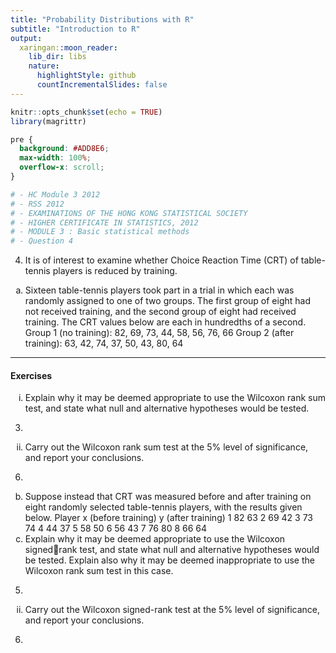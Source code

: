 ```yaml
---
title: "Probability Distributions with R"
subtitle: "Introduction to R"
output:
  xaringan::moon_reader:
    lib_dir: libs
    nature:
      highlightStyle: github
      countIncrementalSlides: false
---
```



```r
knitr::opts_chunk$set(echo = TRUE)
library(magrittr)
```

```css
pre {
  background: #ADD8E6;
  max-width: 100%;
  overflow-x: scroll;
}
```

```r
# - HC Module 3 2012
# - RSS 2012
# - EXAMINATIONS OF THE HONG KONG STATISTICAL SOCIETY
# - HIGHER CERTIFICATE IN STATISTICS, 2012
# - MODULE 3 : Basic statistical methods
# - Question 4
```

4. It is of interest to examine whether Choice Reaction Time (CRT) of table-tennis 
players is reduced by training.
(a) Sixteen table-tennis players took part in a trial in which each was randomly 
assigned to one of two groups. The first group of eight had not received 
training, and the second group of eight had received training. The CRT values 
below are each in hundredths of a second.
Group 1 (no training): 82, 69, 73, 44, 58, 56, 76, 66
Group 2 (after training): 63, 42, 74, 37, 50, 43, 80, 64

---
#### Exercises 

(i) Explain why it may be deemed appropriate to use the Wilcoxon rank 
sum test, and state what null and alternative hypotheses would be 
tested.
(3)
(ii) Carry out the Wilcoxon rank sum test at the 5% level of significance, 
and report your conclusions.
(6)
(b) Suppose instead that CRT was measured before and after training on eight 
randomly selected table-tennis players, with the results given below.
Player x (before training) y (after training)
1 82 63
2 69 42
3 73 74
4 44 37
5 58 50
6 56 43
7 76 80
8 66 64
(i) Explain why it may be deemed appropriate to use the Wilcoxon signedrank test, and state what null and alternative hypotheses would be 
tested. Explain also why it may be deemed inappropriate to use the 
Wilcoxon rank sum test in this case.
(5)
(ii) Carry out the Wilcoxon signed-rank test at the 5% level of significance, 
and report your conclusions.
(6)